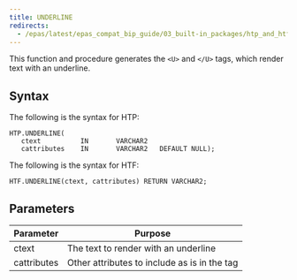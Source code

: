 ```yaml
---
title: UNDERLINE
redirects:
  - /epas/latest/epas_compat_bip_guide/03_built-in_packages/htp_and_htf/underline/ #generated for docs/epas/reorg-role-use-case-mode
---
```


This function and procedure generates the `<U>` and `</U>` tags, which render text with an underline.

## Syntax

The following is the syntax for HTP:

```
HTP.UNDERLINE(
   ctext          IN       VARCHAR2
   cattributes    IN       VARCHAR2   DEFAULT NULL);
```

The following is the syntax for HTF:

```
HTF.UNDERLINE(ctext, cattributes) RETURN VARCHAR2;
```

## Parameters

| Parameter | Purpose  |
| --------- | -------- |
| ctext | The text to render with an underline |
| cattributes | Other attributes to include as is in the tag |
